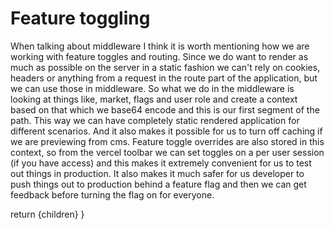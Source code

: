 
# Feature toggling

<Notes>
When talking about middleware I think it is worth mentioning how we are working with feature toggles and routing. Since we do want to render as much as possible on the server in a static fashion we can't rely on cookies, headers or anything from a request in the route part of the application, but we can use those in middleware. So what we do in the middleware is looking at things like, market, flags and user role and create a context based on that which we base64 encode and this is our first segment of the path. This way we can have completely static rendered application for different scenarios. And it also makes it possible for us to turn off caching if we are previewing from cms. Feature toggle overrides are also stored in this context, so from the vercel toolbar we can set toggles on a per user session (if you have access) and this makes it extremely convenient for us to test out things in production. It also makes it much safer for us developer to push things out to production behind a feature flag and then we can get feedback before turning the flag on for everyone. 
</Notes>

  return <MainSlide>
    {children}
  </MainSlide>
}